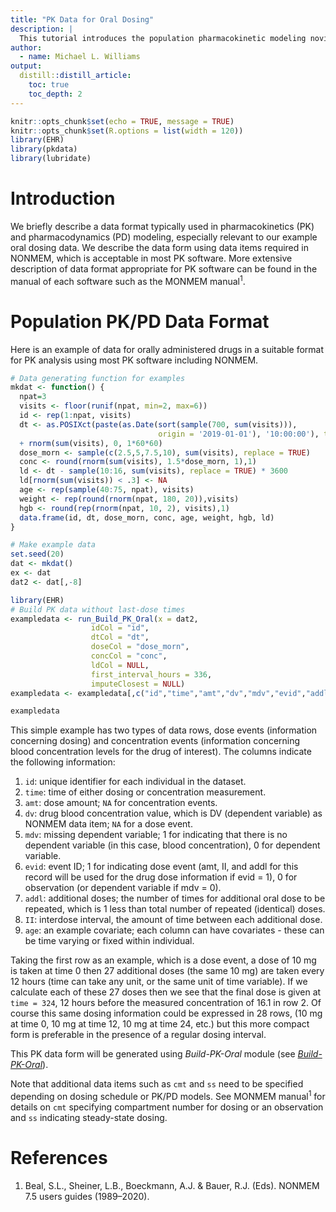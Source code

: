 ```yaml
---
title: "PK Data for Oral Dosing"
description: |
  This tutorial introduces the population pharmacokinetic modeling novice to the data format appropriate for most PK model fitting software systems with a focus on oral dosing data.
author:
  - name: Michael L. Williams
output:
  distill::distill_article:
    toc: true
    toc_depth: 2
---
```


```r
knitr::opts_chunk$set(echo = TRUE, message = TRUE)
knitr::opts_chunk$set(R.options = list(width = 120))
library(EHR)
library(pkdata)
library(lubridate)
```

# Introduction
We briefly describe a data format typically used in pharmacokinetics (PK) and pharmacodynamics (PD) modeling, especially relevant to our example oral dosing data. We describe the data form using data items required in NONMEM, which is acceptable in most PK software. More extensive description of data format appropriate for PK software can be found in the manual of each software such as the MONMEM manual$^{1}$.
 
# Population PK/PD Data Format

Here is an example of data for orally administered drugs in a suitable format for PK analysis using most PK software including NONMEM.

```r
# Data generating function for examples
mkdat <- function() {
  npat=3
  visits <- floor(runif(npat, min=2, max=6))
  id <- rep(1:npat, visits)
  dt <- as.POSIXct(paste(as.Date(sort(sample(700, sum(visits))), 
                                 origin = '2019-01-01'), '10:00:00'), tz = 'UTC') 
  + rnorm(sum(visits), 0, 1*60*60)
  dose_morn <- sample(c(2.5,5,7.5,10), sum(visits), replace = TRUE)
  conc <- round(rnorm(sum(visits), 1.5*dose_morn, 1),1)
  ld <- dt - sample(10:16, sum(visits), replace = TRUE) * 3600
  ld[rnorm(sum(visits)) < .3] <- NA
  age <- rep(sample(40:75, npat), visits)
  weight <- rep(round(rnorm(npat, 180, 20)),visits)
  hgb <- round(rep(rnorm(npat, 10, 2), visits),1)
  data.frame(id, dt, dose_morn, conc, age, weight, hgb, ld)
}

# Make example data
set.seed(20)
dat <- mkdat()
ex <- dat
dat2 <- dat[,-8]

library(EHR)
# Build PK data without last-dose times
exampledata <- run_Build_PK_Oral(x = dat2,
                  idCol = "id",
                  dtCol = "dt",
                  doseCol = "dose_morn",
                  concCol = "conc",
                  ldCol = NULL,
                  first_interval_hours = 336,
                  imputeClosest = NULL)
exampledata <- exampledata[,c("id","time","amt","dv","mdv","evid","addl","II","age")]
```

```r
exampledata
```

This simple example has two types of data rows, dose events (information concerning dosing) and concentration events (information concerning blood concentration levels for the drug of interest).  The columns indicate the following information:

1. `id`: unique identifier for each individual in the dataset.
1. `time`: time of either dosing or concentration measurement.
1. `amt`: dose amount; `NA` for concentration events.
1. `dv`: drug blood concentration value, which is DV (dependent variable) as NONMEM data item; `NA` for a dose event.
1. `mdv`: missing dependent variable; 1 for indicating that there is no dependent variable (in this case, blood concentration), 0 for dependent variable.
1. `evid`: event ID; 1 for indicating dose event (amt, II, and addl for this record will be used for the drug dose information if evid = 1), 0 for observation (or dependent variable if mdv = 0).
1. `addl`: additional doses; the number of times for additional oral dose to be repeated, which is 1 less than total number of repeated (identical) doses.
1. `II`: interdose interval, the amount of time between each additional dose.
1. `age`: an example covariate; each column can have covariates - these can be time varying or fixed within individual.

Taking the first row as an example, which is a dose event, a dose of 10 mg is taken at time 0 then 27 additional doses (the same 10 mg) are taken every 12 hours (time can take any unit, or the same unit of time variable).  If we calculate each of these 27 doses then we see that the final dose is given at `time = 324`, 12 hours before the measured concentration of 16.1 in row 2.  Of course this same dosing information could be expressed in 28 rows, (10 mg at time 0, 10 mg at time 12, 10 mg at time 24, etc.) but this more compact form is preferable in the presence of a regular dosing interval.

This PK data form will be generated using *Build-PK-Oral* module (see [*Build-PK-Oral*](Build-PK-Oral.html)).

Note that additional data items such as `cmt` and `ss` need to be specified depending on dosing schedule or PK/PD models. See MONMEM manual$^{1}$ for details on `cmt` specifying compartment number for dosing or an observation and `ss` indicating steady-state dosing.

# References  
1. Beal, S.L., Sheiner, L.B., Boeckmann, A.J. & Bauer, R.J. (Eds). NONMEM 7.5 users guides (1989–2020).
